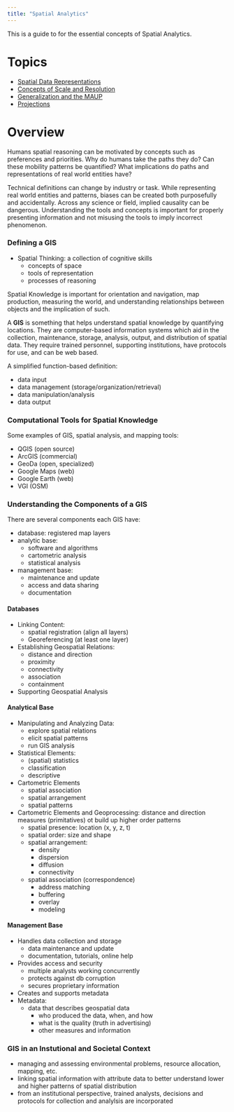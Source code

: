 ```yaml
---
title: "Spatial Analytics"
---
```


This is a guide to for the essential concepts of Spatial Analytics.

# Topics

- [Spatial Data Representations](spatial_data_representations.qmd)
- [Concepts of Scale and Resolution](concepts_scale_resolution.qmd)
- [Generalization and the MAUP](generalization_maup.qmd)
- [Projections](projections.qmd)

# Overview

Humans spatial reasoning can be motivated by concepts such as preferences and priorities. Why do humans take the paths they do? Can these mobility patterns be quantified? What implications do paths and representations of real world entities have?

Technical definitions can change by industry or task. While representing real world entities and patterns, biases can be created both purposefully and accidentally. Across any science or field, implied causality can be dangerous. Understanding the tools and concepts is important for properly presenting information and not misusing the tools to imply incorrect phenomenon.

### Defining a GIS

- Spatial Thinking: a collection of cognitive skills
  - concepts of space
  - tools of representation
  - processes of reasoning
  
Spatial Knowledge is important for orientation and navigation, map production, measuring the world, and understanding relationships between objects and the implication of such.

A **GIS** is something that helps understand spatial knowledge by quantifying locations. They are computer-based information systems which aid in the collection, maintenance, storage, analysis, output, and distribution of spatial data. They require trained personnel, supporting institutions, have protocols for use, and can be web based.

A simplified function-based definition:

- data input
- data management (storage/organization/retrieval)
- data manipulation/analysis
- data output

### Computational Tools for Spatial Knowledge

Some examples of GIS, spatial analysis, and mapping tools:

- QGIS (open source)
- ArcGIS (commercial)
- GeoDa (open, specialized)
- Google Maps (web)
- Google Earth (web)
- VGI (OSM)

### Understanding the Components of a GIS

There are several components each GIS have:

- database: registered map layers
- analytic base:
  - software and algorithms
  - cartometric analysis
  - statistical analysis
- management base:
  - maintenance and update
  - access and data sharing
  - documentation
  
#### Databases

- Linking Content:
  - spatial registration (align all layers)
  - Georeferencing (at least one layer)
- Establishing Geospatial Relations:
  - distance and direction
  - proximity
  - connectivity
  - association
  - containment
- Supporting Geospatial Analysis

#### Analytical Base

- Manipulating and Analyzing Data:
  - explore spatial relations
  - elicit spatial patterns
  - run GIS analysis
- Statistical Elements:
  - (spatial) statistics
  - classification
  - descriptive
- Cartometric Elements
  - spatial association
  - spatial arrangement
  - spatial patterns
- Cartometric Elements and Geoprocessing: distance and direction measures (primitatives) ot build up higher order patterns
  - spatial presence: location (x, y, z, t)
  - spatial order: size and shape
  - spatial arrangement:
    - density
    - dispersion
    - diffusion
    - connectivity
  - spatial association (correspondence)
    - address matching
    - buffering
    - overlay
    - modeling
    
#### Management Base

- Handles data collection and storage
  - data maintenance and update
  - documentation, tutorials, online help
- Provides access and security
  - multiple analysts working concurrently
  - protects against db corruption
  - secures proprietary information
- Creates and supports metadata
- Metadata:
  - data that describes geospatial data
    - who produced the data, when, and how
    - what is the quality (truth in advertising)
    - other measures and information

### GIS in an Instutional and Societal Context

- managing and assessing environmental problems, resource allocation, mapping, etc.
- linking spatial information with attribute data to better understand lower and higher patterns of spatial distribution
- from an institutional perspective, trained analysts, decisions and protocols for collection and analylsis are incorporated
